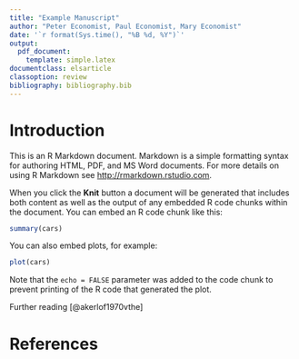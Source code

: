 ```yaml
---
title: "Example Manuscript"
author: "Peter Economist, Paul Economist, Mary Economist"
date: '`r format(Sys.time(), "%B %d, %Y")`'
output: 
  pdf_document:
    template: simple.latex
documentclass: elsarticle
classoption: review
bibliography: bibliography.bib
---
```


<!--
If submitting to the AJAE, change the front matter to the following:
---
title: "Example Manuscript"
author: "Peter Economist, Paul Economist, Mary Economist"
date: '`r format(Sys.time(), "%B %d, %Y")`'
output: 
  pdf_document:
    template: simple.latex
documentclass: ajae
bibliography: bibliography.bib
---
-->

# Introduction 

This is an R Markdown document. Markdown is a simple formatting syntax for authoring HTML, PDF, and MS Word documents. For more details on using R Markdown see <http://rmarkdown.rstudio.com>.

When you click the **Knit** button a document will be generated that includes both content as well as the output of any embedded R code chunks within the document. You can embed an R code chunk like this:


```r
summary(cars)
```

You can also embed plots, for example:

```r
plot(cars)
```

Note that the `echo = FALSE` parameter was added to the code chunk to prevent printing of the R code that generated the plot.

Further reading [@akerlof1970vthe]

# References 
